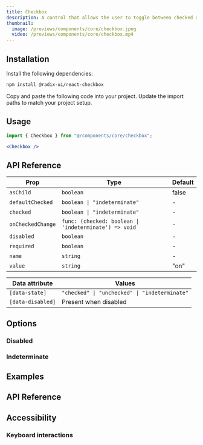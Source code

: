 ```yaml
---
title: Checkbox
description: A control that allows the user to toggle between checked and not checked.
thumbnail:
  image: /previews/components/core/checkbox.jpeg
  video: /previews/components/core/checkbox.mp4
---
```


<ComponentPreview name="demos/components/core/checkbox/default" />

## Installation

<Steps>
<Step>Install the following dependencies:</Step>

```bash
npm install @radix-ui/react-checkbox
```

  <Step>Copy and paste the following code into your project.</Step>
  <ComponentSource name="components/core/default/checkbox" />
  <Step>Update the import paths to match your project setup.</Step>
</Steps>

## Usage

```jsx
import { Checkbox } from "@/components/core/checkbox";
```

```jsx
<Checkbox />
```

## API Reference

| Prop              | Type                                                  | Default |
| ----------------- | ----------------------------------------------------- | ------- |
| `asChild`         | `boolean`                                             | false   |
| `defaultChecked`  | `boolean \| "indeterminate"`                          | -       |
| `checked`         | `boolean \| "indeterminate"`                          | -       |
| `onCheckedChange` | `func: (checked: boolean \| 'indeterminate') => void` | -       |
| `disabled`        | `boolean`                                             | -       |
| `required`        | `boolean`                                             | -       |
| `name`            | `string`                                              | -       |
| `value`           | `string`                                              | "on"    |

| Data attribute    | Values                                                   |
| ----------------- | -------------------------------------------------------- |
| `[data-state]`    | `"checked" \| "unchecked" \| "indeterminate"` |
| `[data-disabled]` | Present when disabled                                    |

## Options

### Disabled

<ComponentPreview name="demos/components/core/checkbox/disabled" />

### Indeterminate

<ComponentPreview name="demos/components/core/checkbox/indeterminate" />

## Examples

## API Reference

## Accessibility

### Keyboard interactions
